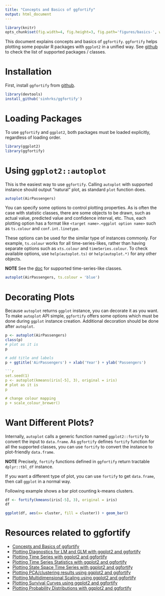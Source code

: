 ```yaml
---
title: "Concepts and Basics of ggfortify"
output: html_document
---
```


```r
library(knitr)
opts_chunk$set(fig.width=4, fig.height=3, fig.path='figures/basics-', warning=FALSE)
```

This document explains concepts and basics of `ggfortify`. `ggfortify` helps plotting some popular R packages with `ggplot2` in a unified way. See [github](https://github.com/sinhrks/ggfortify) to check the list of supported packages / classes.

# Installation

First, install `ggfortify` from [github](https://github.com/sinhrks/ggfortify).

```r
library(devtools)
install_github('sinhrks/ggfortify')
```

# Loading Packages

To use `ggfortify` and `ggplot2`, both packages must be loaded explicitly, regardless of loading order.

```r
library(ggplot2)
library(ggfortify)
```

# Using `ggplot2::autoplot`

This is the easiest way to use `ggfortify`. Calling `autoplot` with supported instance should output "natural" plot, as standard `plot` function does.

```r
autoplot(AirPassengers)
```

You can specify some options to control plotting properties. As is often the case with statistic classes, there are some objects to be drawn, such as actual value, predicted value and confidence interval, etc. Thus, each plotting option has a format like `<target name>.<ggplot option name>` such as `ts.colour` and `conf.int.linetype`.

These options can be used for the similar type of instances commonly. For example, `ts.colour` works for all time-series-likes, rather than having separate options such as `xts.colour` and `timeSeries.colour`. To check available options, use `help(autoplot.ts)` or `help(autoplot.*)` for any other objects.

**NOTE** See the [doc](http://rpubs.com/sinhrks/plot_ts) for supported time-series-like classes.

```r
autoplot(AirPassengers, ts.colour = 'blue')
```

# Decorating Plots

Because `autoplot` returns `ggplot` instance, you can decorate it as you want. To make `autoplot` API simple, `ggfortify` offers some options which must be done during `ggplot` instance creation. Additional decoration should be done after `autoplot`.   

```r
p <- autoplot(AirPassengers)
class(p)
# plot as it is
p

# add title and labels
p + ggtitle('AirPassengers') + xlab('Year') + ylab('Passengers')

```r
set.seed(1)
p <- autoplot(kmeans(iris[-5], 3), original = iris)
# plot as it is
p

# change colour mapping
p + scale_colour_brewer()
```

# Want Different Plots?

Internally, `autoplot` calls a generic function named `ggplot2::fortify` to convert the input to `data.frame`. As `ggfortify` defines `fortify` function for all the supported classes, you can use `fortify` to convert the instance to plot-friendly `data.frame`.

**NOTE** Precisely, `fortify` functions defined in `ggfortify` return tractable `dplyr::tbl_df` instance.

If you want a different type of plot, you can use `fortify` to get `data.frame`, then call `ggplot` in a normal way.

Following example shows a bar plot counting k-means clusters.

```r
df <- fortify(kmeans(iris[-5], 3), original = iris)
df

ggplot(df, aes(x= cluster, fill = cluster)) + geom_bar()
```

# Resources related to ggfortify

* [Concepts and Basics of ggfortify](http://rpubs.com/sinhrks/basics)
* [Plotting Diagnostics for LM and GLM with ggplot2 and ggfortify](http://rpubs.com/sinhrks/plot_lm)
* [Plotting Time Series with ggplot2 and ggfortify](http://rpubs.com/sinhrks/plot_ts)
* [Plotting Time Series Statistics with ggplot2 and ggfortify](http://rpubs.com/sinhrks/plot_tsstats)
* [Plotting State Space Time Series with ggplot2 and ggfortify](http://rpubs.com/sinhrks/plot_ts_dlm)
* [Plotting PCA/clustering results using ggplot2 and ggfortify](http://rpubs.com/sinhrks/plot_pca)
* [Plotting Multidimensional Scaling using ggplot2 and ggfortify](http://rpubs.com/sinhrks/plot_mds)
* [Plotting Survival Curves using ggplot2 and ggfortify](http://rpubs.com/sinhrks/plot_surv)
* [Plotting Probability Distributions with ggplot2 and ggfortify](http://rpubs.com/sinhrks/plot_dist)
 
 　
